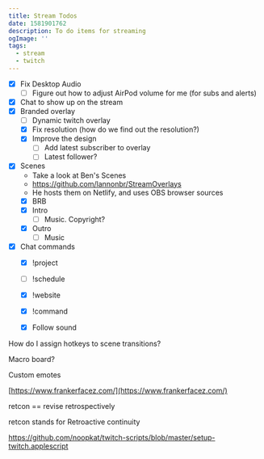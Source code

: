```yaml
---
title: Stream Todos
date: 1581901762
description: To do items for streaming
ogImage: ''
tags:
  - stream
  - twitch
---
```


- [x]  Fix Desktop Audio
    - [ ]  Figure out how to adjust AirPod volume for me (for subs and alerts)
- [x]  Chat to show up on the stream
- [x]  Branded overlay
    - [ ]  Dynamic twitch overlay
    - [x]  Fix resolution (how do we find out the resolution?)
    - [x]  Improve the design
        - [ ]  Add latest subscriber to overlay
        - [ ]  Latest follower?
- [x]  Scenes
    - Take a look at Ben's Scenes
    - https://github.com/lannonbr/StreamOverlays
    - He hosts them on Netlify, and uses OBS browser sources
    - [x]  BRB
    - [x]  Intro
        - [ ]  Music. Copyright?
    - [x]  Outro
        - [ ]  Music
- [x]  Chat commands
    - [x]  !project
    - [ ]  !schedule
    - [x]  !website
    - [x]  !command

    - [x]  Follow sound

How do I assign hotkeys to scene transitions?

Macro board?

Custom emotes

[https://www.frankerfacez.com/](https://www.frankerfacez.com/)

retcon == revise retrospectively

retcon stands for Retroactive continuity

https://github.com/noopkat/twitch-scripts/blob/master/setup-twitch.applescript
